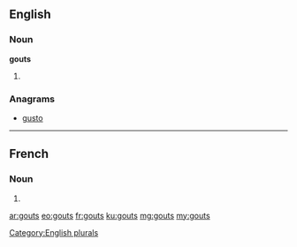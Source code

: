 ==English==

===Noun===
'''gouts'''

# {{plural of|gout}}

===Anagrams===
* [[gusto#English|gusto]]

[[Category:English plurals]]

----

==French==

===Noun===
{{head|fr|g=m-p}}

# {{plural of|gout|lang=fr}}

[[ar:gouts]]
[[eo:gouts]]
[[fr:gouts]]
[[ku:gouts]]
[[mg:gouts]]
[[my:gouts]]